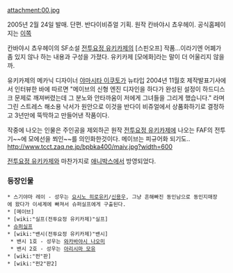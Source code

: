 attachment:00.jpg

2005년 2월 24일 발매. 단편. 반다이비쥬얼 기획. 원작 칸바야시 쵸우헤이. 공식홈페이지는 [http://dbeat.bandaivisual.co.jp/mave/top2.html 이쪽]

칸바야시 쵸우헤이의 SF소설 [[전투요정 유키카제]]의 [스핀오프] 작품…이라기엔 어폐가 좀 있지 않나 하는 내용과 구성을 가졌다. 유키카제 [모에화]라는 말이 더 어울리지 않을까. 

유키카제의 메카닉 디자이너 [[야마시타 이쿠토]]가 뉴타입 2004년 11월호 제작발표기사에서 인터뷰한 바에 따르면 "메이브의 신형 엔진 디자인을 하다가 완성된 설정이 하드디스크 문제로 깨져버렸는데 그 분노와 안타까움이 저에게 그녀들을 그리게 했습니다." 라며 그린 스트레스 해소용 낙서가 원안으로 이것을 반다이 비쥬얼에서 상품화하기로 결정하고 3년만에 뚝딱하고 만들어낸 작품이다.

작중에 나오는 인물은 주인공을 제외하곤 원작 [[전투요정 유키카제]]에 나오는 FAF의 전투기~~에 모에선을 쬐인~~를 의인화한것이다. 메이브는 피규어화 되기도..
http://www.tcct.zaq.ne.jp/bpbka400/maiv.jpg?width=600

[[전투요정 유키카제]]와 마찬가지로 [[애니박스]]에서 방영되었다.

=== 등장인물 ===
 * 스기야마 레이 - 성우는 [[요시노 히로유키]]/[[신용우]], 그냥 흔해빠진 동인남으로 동인지매장에 왔다가 이세계에 빠져서 슈퍼실프에게 구출된다.
 * [메이브]
 * [wiki:"실프(전투요정 유키카제)"실프]
 * [[슈퍼실프]]
 * [wiki:"밴시(전투요정 유키카제)"밴시]
  * 밴시 1호 - 성우는 [[와카바야시 나오미]]
  * 밴시 2호 - 성우는 [[아리시마 모유]]
 * [wiki:"펀"판]
 * [wiki:"펀2"판2]
